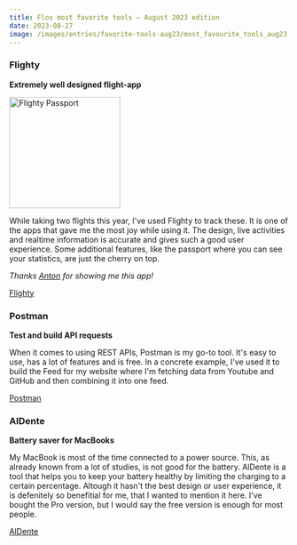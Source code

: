 ```yaml
---
title: Flos most favorite tools – August 2023 edition
date: 2023-08-27
image: /images/entries/favorite-tools-aug23/most_favourite_tools_aug23.webp
---
```


### Flighty

**Extremely well designed flight-app**

<div className="bg-zinc-50 dark:bg-zinc-950 w-full py-8">
  <img
    src="/images/entries/favorite-tools-aug23/flighty_passport.webp"
    alt="Flighty Passport"
    width="200"
    className="mx-auto"
  />
</div>

While taking two flights this year, I've used Flighty to track these. It is
one of the apps that gave me the most joy while using it. The design, live activities
and realtime information is accurate and gives such a good user experience. Some additional
features, like the passport where you can see your statistics, are just the cherry on top.

_Thanks [Anton](https://antonstallboerger.com/) for showing me this app!_

[Flighty](https://www.flightyapp.com/)

### Postman

**Test and build API requests**

When it comes to using REST APIs, Postman is my go-to tool. It's easy to use, has a lot of features and is free. In a concrete example, I've used it to build the Feed for my website where I'm fetching data from Youtube and GitHub and then combining it into one feed.

[Postman](https://postman.com/)

### AlDente

**Battery saver for MacBooks**

My MacBook is most of the time connected to a power source. This, as already known from a lot of studies, is not good for the battery. AlDente is a tool that helps you to keep your battery healthy by limiting the charging to a certain percentage. Altough it hasn't the best design or user experience, it is defenitely so benefitial for me, that I wanted to mention it here. I've bought the Pro version, but I would say the free version is enough for most people.

[AlDente](https://github.com/AppHouseKitchen/AlDente-Charge-Limiter)
